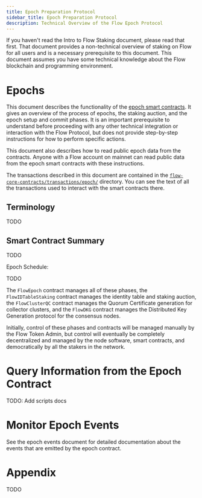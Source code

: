 ```yaml
---
title: Epoch Preparation Protocol
sidebar_title: Epoch Preparation Protocol
description: Technical Overview of the Flow Epoch Protocol
---
```


<Callout type="warning">
  If you haven't read the Intro to Flow Staking document, please read that
  first. That document provides a non-technical overview of staking on Flow for
  all users and is a necessary prerequisite to this document.
</Callout>
<Callout type="warning">
  This document assumes you have some technical knowledge about the Flow
  blockchain and programming environment.
</Callout>

# Epochs

This document describes the functionality of the [epoch smart contracts](https://github.com/onflow/flow-core-contracts/blob/master/contracts/epochs).
It gives an overview of the process of epochs, the staking auction, and the epoch setup and commit phases.
It is an important prerequisite to understand before proceeding with any other technical integration or interaction with the Flow Protocol,
but does not provide step-by-step instructions for how to perform specific actions.

This document also describes how to read public epoch data from the contracts.
Anyone with a Flow account on mainnet can read public data from the epoch smart contracts with these instructions.

The transactions described in this document are contained in the [`flow-core-contracts/transactions/epoch/`](https://github.com/onflow/flow-core-contracts/tree/master/transactions/epoch)
directory. You can see the text of all the transactions used to interact with the smart contracts there.

## Terminology

TODO

## Smart Contract Summary

TODO

Epoch Schedule:

TODO

The `FlowEpoch` contract manages all of these phases, the `FlowIDTableStaking` contract
manages the identity table and staking auction, the `FlowClusterQC` contract manages
the Quorum Certificate generation for collector clusters, and the `FlowDKG` contract manages
the Distributed Key Generation protocol for the consensus nodes.

Initially, control of these phases and contracts will be managed manually by the Flow Token Admin,
but control will eventually be completely decentralized and managed by the node software, smart contracts,
and democratically by all the stakers in the network.

# Query Information from the Epoch Contract

TODO: Add scripts docs

# Monitor Epoch Events

See the epoch events document for detailed documentation about the events that are emitted by the epoch contract.

# Appendix

TODO
